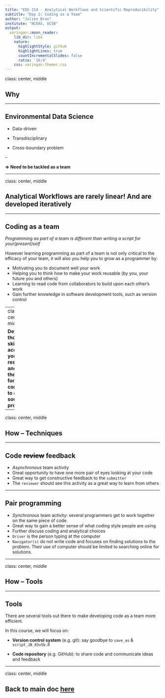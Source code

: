 ```yaml
---
title: "EDS 214 - Analytical Workflows and Scientific Reproducibility"
subtitle: "Day 2: Coding as a Team"
author: "Julien Brun"
institute: "NCEAS, UCSB"
output:
  xaringan::moon_reader:
    lib_dir: libs
    nature:
      highlightStyle: github
      highlightLines: true
      countIncrementalSlides: false
      ratio: '16:9'
    css: xaringan-themer.css
---
```


class: center, middle

## Why

---

## Environmental Data Science

- Data-driven

- Transdisciplinary

- Cross-boundary problem

--

**=> Need to be tackled as a team**

---

class: center, middle

## Analytical Workflows are rarely linear! And are developed iteratively

---

## Coding as a team 

_Programming as part of a team is different than writing a script for your(present)self_

However learning programming as part of a team is not only critical to the efficacy of your team, it will also you help you to grow as a programmer by:

- Motivating you to document well your work
- Helping you to think how to make your work reusable (by you, your future you and others)
- Learning to read code from collaborators to build upon each other's work
- Gain further knowledge in software development tools, such as version control

---
class: center, middle

**Developing those skills will accelerate your research and open the door for you to contribute to open source projects**

---

class: center, middle

## How -- Techniques

---

## Code ~~review~~ feedback

- *Asynchronous* team activity 
- Great opportunity to have one more pair of eyes looking at your code
- Great way to get constructive feedback to the `submitter`
- The `reviewer` should see this activity as a great way to learn from others


---

## Pair programming

- *Synchronous* team activity: several programmers get to work together on the same piece of code. 
- Great way to gain a better sense of what coding style people are using 
- Further discuss coding and analytical choices 
- `Driver`  is the person typing at the computer 
- `Navigator(s)`  do not write code and focuses on finding solutions to the problem. Their use of computer should be limited to searching online for solutions.

---

class: center, middle

## How -- Tools

---

## Tools

There are several tools out there to make developing code as a team more efficient. 

In this course, we will focus on:

- **Version control system** (e.g. git): say goodbye to `save_as` &  `script_JB_03v5b.R`

- **Code repository** (e.g. GitHub): to share code and communicate ideas and feedback

---

class: center, middle

## Back to main doc [here](https://brunj7.github.io/meds-distill-template/day_2.html#learning-objectives)


